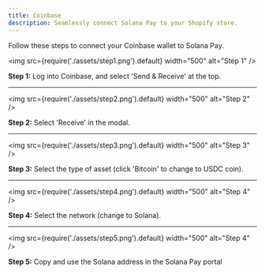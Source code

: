 ```yaml
---
title: Coinbase
description: Seamlessly connect Solana Pay to your Shopify store.
---
```


Follow these steps to connect your Coinbase wallet to Solana Pay.

<div style={{ display: "flex", flexDirection: "row", alignItems: "flex-start", gap: "20px" }}>

<img src={require('./assets/step1.png').default} width="500" alt="Step 1" />

<div>

**Step 1:**
Log into Coinbase, and select 'Send & Receive' at the top.

</div>

</div>

---

<div style={{ display: "flex", flexDirection: "row", alignItems: "flex-start", gap: "20px" }}>

<img src={require('./assets/step2.png').default} width="500" alt="Step 2" />

<div>

**Step 2:**
Select 'Receive' in the modal.

</div>

</div>

---

<div style={{ display: "flex", flexDirection: "row", alignItems: "flex-start", gap: "20px" }}>

<img src={require('./assets/step3.png').default} width="500" alt="Step 3" />

<div>

**Step 3:**
Select the type of asset (click 'Bitcoin' to change to USDC coin).

</div>

</div>

---

<div style={{ display: "flex", flexDirection: "row", alignItems: "flex-start", gap: "20px" }}>

<img src={require('./assets/step4.png').default} width="500" alt="Step 4" />

<div>

**Step 4:**
Select the network (change to Solana).

</div>

</div>

---

<div style={{ display: "flex", flexDirection: "row", alignItems: "flex-start", gap: "20px" }}>

<img src={require('./assets/step5.png').default} width="500" alt="Step 4" />

<div>

**Step 5:**
Copy and use the Solana address in the Solana Pay portal

</div>

</div>
